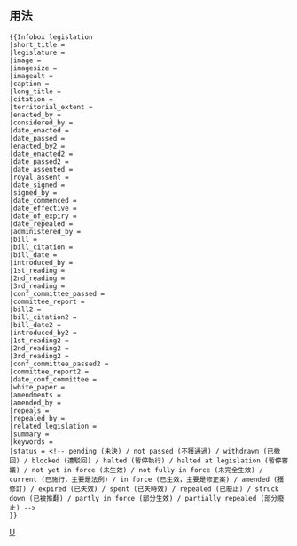 == 用法 ==
{{Infobox legislation
|short_title            = {{{short_title}}}
|legislature            = {{{legislature}}}
|image                  = {{{image}}}
|imagesize              = {{{imagesize}}}
|imagealt               = {{{imagealt}}}
|caption                = {{{caption}}}
|long_title             = {{{long_title}}}
|citation               = {{{citation}}}
|territorial_extent     = {{{territorial_extent}}}
|enacted_by             = {{{enacted_by}}}
|considered_by          = {{{considered_by}}}
|date_enacted           = {{{date_enacted}}}
|date_passed            = {{{date_passed}}}
|enacted_by2            = {{{enacted_by2}}}
|date_enacted2          = {{{date_enacted2}}}
|date_passed2           = {{{date_passed2}}}
|date_assented          = {{{date_assented}}}
|royal_assent           = {{{royal_assent}}}
|date_signed            = {{{date_signed}}}
|signed_by              = {{{signed_by}}}
|date_commenced         = {{{date_commenced}}}
|date_effective         = {{{date_effective}}}
|date_of_expiry         = {{{date_of_expiry}}}
|date_repealed          = {{{date_repealed}}}
|administered_by        = {{{administered_by}}}
|bill                   = {{{bill}}}
|bill_citation          = {{{bill_citation}}}
|bill_date              = {{{bill_date}}}
|introduced_by          = {{{introduced_by}}}
|1st_reading            = {{{1st_reading}}}
|2nd_reading            = {{{2nd_reading}}}
|3rd_reading            = {{{3rd_reading}}}
|conf_committee_passed  = {{{conf_committee_passed}}}
|committee_report       = {{{committee_report}}}
|bill2                  = {{{bill2}}}
|bill_citation2         = {{{bill_citation2}}}
|bill_date2             = {{{bill_date2}}}
|introduced_by2         = {{{introduced_by2}}}
|1st_reading2           = {{{1st_reading2}}}
|2nd_reading2           = {{{2nd_reading2}}}
|3rd_reading2           = {{{3rd_reading2}}}
|conf_committee_passed2 = {{{conf_committee_passed2}}}
|committee_report2      = {{{committee_report2}}}
|date_conf_committee    = {{{date_conf_committee}}}
|white_paper            = {{{white_paper}}}
|amendments             = {{{amendments}}}
|repeals                = {{{repeals}}}
|related_legislation    = {{{related_legislation}}}
|summary                = {{{summary}}}
|keywords               = {{{keywords}}}
|status                 = {{{status}}}
}}
<pre style="overflow:auto">
{{Infobox legislation
|short_title = 
|legislature = 
|image = 
|imagesize = 
|imagealt = 
|caption = 
|long_title = 
|citation = 
|territorial_extent = 
|enacted_by = 
|considered_by = 
|date_enacted = 
|date_passed = 
|enacted_by2 = 
|date_enacted2 = 
|date_passed2 = 
|date_assented = 
|royal_assent = 
|date_signed = 
|signed_by = 
|date_commenced = 
|date_effective = 
|date_of_expiry = 
|date_repealed = 
|administered_by = 
|bill = 
|bill_citation = 
|bill_date = 
|introduced_by = 
|1st_reading = 
|2nd_reading = 
|3rd_reading = 
|conf_committee_passed = 
|committee_report = 
|bill2 = 
|bill_citation2 = 
|bill_date2 = 
|introduced_by2 = 
|1st_reading2 = 
|2nd_reading2 = 
|3rd_reading2 = 
|conf_committee_passed2 = 
|committee_report2 = 
|date_conf_committee = 
|white_paper = 
|amendments = 
|amended_by =
|repeals = 
|repealed_by = 
|related_legislation = 
|summary = 
|keywords = 
|status = <!-- pending (未決) / not passed (不獲通過) / withdrawn (已撤回) / blocked (遭駁回) / halted (暫停執行) / halted at legislation (暫停審議) / not yet in force (未生效) / not fully in force (未完全生效) / current (已施行，主要是法例) / in force (已生效，主要是修正案) / amended (獲修訂) / expired (已失效) / spent (已失時效) / repealed (已廢止) / struck down (已被推翻) / partly in force (部分生效) / partially repealed (部分廢止) -->
}}
</pre>
<includeonly>
<!-- 本行下加入模板的分類 -->
[[Category:法律信息框模板|U]]
</includeonly>